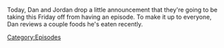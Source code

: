 {{Episode
    | title           = We'll Be Back On Monday
    | caption         = [https://knowledgefight.libsyn.com/well-be-back-on-monday Listen to this episode on Libsyn]
    | episodeNumber   = We'll Be Back On Monday
    | length          = 00:07:12
    | airDate         = June 12, 2020
    | previousEpisode = [[443: June 9, 2020]]
    | nextEpisode     = [[444: June 11, 2020]]
}}

{{Stub}}

Today, Dan and Jordan drop a little announcement that they're going to be taking this Friday off from having an episode. To make it up to everyone, Dan reviews a couple foods he's eaten recently.

[[Category:Episodes]]
